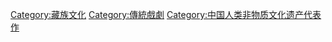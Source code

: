[[Category:藏族文化|Category:藏族文化]]
[[Category:傳統戲劇|Category:傳統戲劇]]
[[Category:中国人类非物质文化遗产代表作|Category:中国人类非物质文化遗产代表作]]